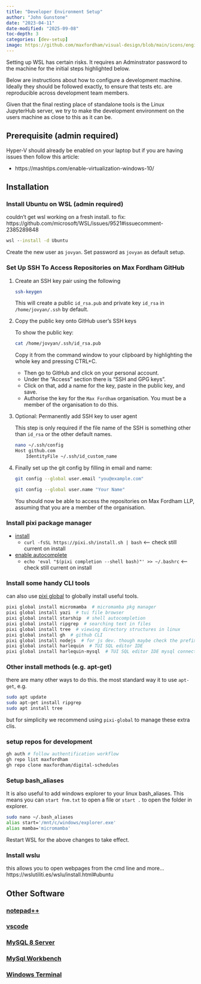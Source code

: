 ```yaml
---
title: "Developer Environment Setup"
author: "John Gunstone"
date: "2023-04-11"
date-modified: "2025-09-08"
toc-depth: 3
categories: [dev-setup]
image: https://github.com/maxfordham/visual-design/blob/main/icons/engineer-icon.png?raw=true
---
```


::: {.callout-warning}
Setting up WSL has certain risks.
It requires an Adminstrator password to the machine for the initial steps highlighted below.
:::

Below are instructions about how to configure a development machine. Ideally they should
be followed exactly, to ensure that tests etc. are reproducible across development team
members.

Given that the final resting place of standalone tools is the Linux JupyterHub server,
we try to make the development environment on the users machine as close to this as
it can be.

## Prerequisite (admin required)

Hyper-V should already be enabled on your laptop but if you are having issues then follow this article:

- https://mashtips.com/enable-virtualization-windows-10/

## Installation

### Install Ubuntu on WSL (admin required)


::: {.callout-danger}

couldn't get wsl working on a fresh install. 
to fix: https://github.com/microsoft/WSL/issues/9521#issuecomment-2385289848
::: 

```cmd
wsl --install -d Ubuntu
```

Create the new user as `jovyan`. Set password as `jovyan` as default setup.

### Set Up SSH To Access Repositories on Max Fordham GitHub

1. Create an SSH key pair using the following

    ```bash
    ssh-keygen
    ```

    This will create a public `id_rsa.pub` and private key `id_rsa` in `/home/jovyan/.ssh` by default.
        
2. Copy the public key onto GitHub user's SSH keys
	
    To show the public key:

    ```bash
    cat /home/jovyan/.ssh/id_rsa.pub
    ```
        
    Copy it from the command window to your clipboard by highlighting the whole key and pressing CTRL+C.

    - Then go to GitHub and click on your personal account. 
    - Under the "Access" section there is "SSH and GPG keys".
    - Click on that, add a name for the key, paste in the public key, and save.
    - Authorise the key for the `Max Fordham` organisation. You must be a member of the organisation to do this.

3. Optional: Permanently add SSH key to user agent

    This step is only required if the file name of the SSH is something other than `id_rsa` or the other default names.

    ```bash
    nano ~/.ssh/config
    Host github.com
        IdentityFile ~/.ssh/id_custom_name
    ```

4. Finally set up the git config by filling in email and name:

    ```bash
    git config --global user.email "you@example.com"
    ```

    ```bash
    git config --global user.name "Your Name"
    ```

    You should now be able to access the repositories on Max Fordham LLP, assuming that you are a member of the organisation.

### Install pixi package manager

- [install](https://pixi.sh/latest/#installation)
  - `curl -fsSL https://pixi.sh/install.sh | bash` <-- check still current on install
- [enable autocomplete](https://pixi.sh/latest/#autocompletion)
  - `echo 'eval "$(pixi completion --shell bash)"' >> ~/.bashrc` <-- check still current on install

### Install some handy CLI tools

can also use [pixi global](https://pixi.sh/latest/basic_usage/#use-pixi-as-a-global-installation-tool) to globally install useful tools.

```bash
pixi global install micromamba  # micromamba pkg manager
pixi global install yazi  # tui file browser
pixi global install starship  # shell autocompletion
pixi global install ripgrep  # searching text in files
pixi global install tree  # viewing directory structures in linux
pixi global install gh  # github CLI
pixi global install nodejs  # for js dev. though maybe check the prefix.dev nodejs feedstock to ensure it is up-to-date.
pixi global install harlequin  # TUI SQL editor IDE
pixi global install harlequin-mysql  # TUI SQL editor IDE mysql connector
```

::: {.callout-note collapse="true"}
### Other install methods (e.g. apt-get)

there are many other ways to do this. the most standard way it to use `apt-get`, 
e.g.

```bash
sudo apt update
sudo apt-get install ripgrep
sudo apt install tree
```
but for simplicity we recommend using `pixi-global` to manage these extra clis. 
:::

### setup repos for development

```bash
gh auth # follow authentification workflow
gh repo list maxfordham
gh repo clone maxfordham/digital-schedules
```

### Setup bash_aliases

It is also useful to add windows explorer to your linux bash_aliases. This means you can `start fnm.txt` to open a file or `start .` to open the folder in explorer.

```bash
sudo nano ~/.bash_aliases
alias start='/mnt/c/windows/explorer.exe'
alias mamba='micromamba'
```

Restart WSL for the above changes to take effect.

### Install wslu

this allows you to open webpages from the cmd line and more...
https://wslutiliti.es/wslu/install.html#ubuntu


## Other Software

### [notepad++](https://notepad-plus-plus.org/downloads/)

### [vscode](https://code.visualstudio.com/)

### [MySQL 8 Server](https://dev.mysql.com/downloads/mysql/8.0.html)

### [MySql Workbench](https://www.mysql.com/products/workbench/)

### [Windows Terminal](https://github.com/microsoft/terminal)


